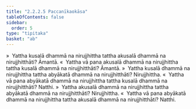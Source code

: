 ```yaml
---
title: "2.2.2.5 Paccanīkaokāsa"
tableOfContents: false
sidebar:
  order: 5
type: "tipitaka"
basket: "ab"
---
```



<DynamicBreadcrumb />

<Division number="119">

<Paragraph number="526">
»  Yattha kusalā dhammā na nirujjhittha tattha akusalā dhammā na nirujjhitthāti? Āmantā.
</Paragraph>

<Paragraph number="527">
«  Yattha vā pana akusalā dhammā na nirujjhittha tattha kusalā dhammā na nirujjhitthāti? Āmantā.
</Paragraph>

<Paragraph number="528">
»  Yattha kusalā dhammā na nirujjhittha tattha abyākatā dhammā na nirujjhitthāti? Nirujjhittha.
</Paragraph>

<Paragraph number="529">
«  Yattha vā pana abyākatā dhammā na nirujjhittha tattha kusalā dhammā na nirujjhitthāti? Natthi.
</Paragraph>

</Division>
<Division number="120">

<Paragraph number="530">
»  Yattha akusalā dhammā na nirujjhittha tattha abyākatā dhammā na nirujjhitthāti? Nirujjhittha.
</Paragraph>

<Paragraph number="531">
«  Yattha vā pana abyākatā dhammā na nirujjhittha tattha akusalā dhammā na nirujjhitthāti? Natthi.
</Paragraph>
</Division>